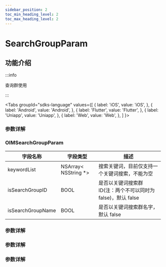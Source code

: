 ```yaml
---
sidebar_position: 2
toc_min_heading_level: 2
toc_max_heading_level: 2
---
```


# SearchGroupParam

## 功能介绍

:::info

查询群使用

:::

<Tabs
groupId="sdks-language"
values={[
{ label: 'iOS', value: 'iOS', },
{ label: 'Android', value: 'Android', },
{ label: 'Flutter', value: 'Flutter', },
{ label: 'Uniapp', value: 'Uniapp', },
{ label: 'Web', value: 'Web', },
]
}>

<TabItem value="Flutter">

### 参数详解

</TabItem>

<TabItem value="iOS">

### OIMSearchGroupParam

| 字段名称          | 字段类型              | 描述                                                          |
| ----------------- | --------------------- | ------------------------------------------------------------- |
| keywordList       | NSArray< NSString \*> | 搜索关键词，目前仅支持一个关键词搜索，不能为空                |
| isSearchGroupID   | BOOL                  | 是否以关键词搜索群 ID(注：两个不可以同时为 false)，默认 false |
| isSearchGroupName | BOOL                  | 是否以关键词搜索群名字，默认 false                            |

</TabItem>

<TabItem value="Android">

### 参数详解

</TabItem>

<TabItem value="Web">

### 参数详解

</TabItem>

<TabItem value="Uniapp">

### 参数详解

</TabItem>

</Tabs>

